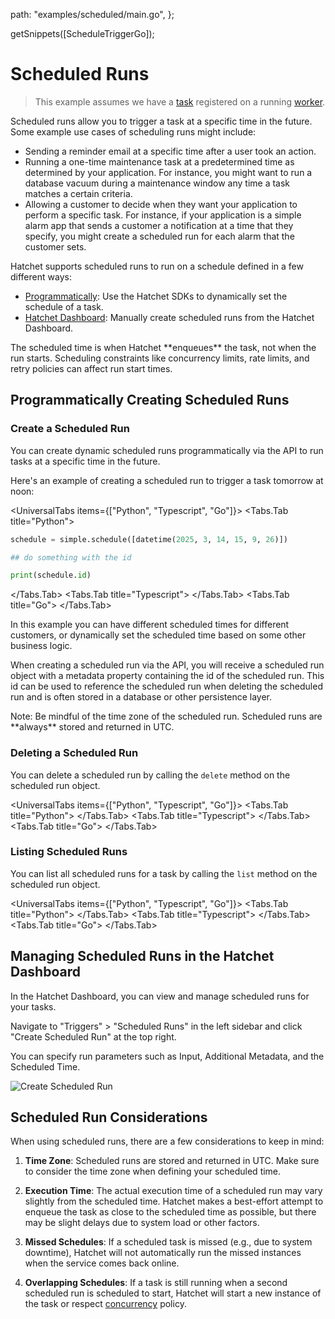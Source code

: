 
  path: "examples/scheduled/main.go",
};

  getSnippets([ScheduleTriggerGo]);

# Scheduled Runs

> This example assumes we have a [task](./your-first-task.mdx) registered on a running [worker](./workers.mdx).

Scheduled runs allow you to trigger a task at a specific time in the future. Some example use cases of scheduling runs might include:

- Sending a reminder email at a specific time after a user took an action.
- Running a one-time maintenance task at a predetermined time as determined by your application. For instance, you might want to run a database vacuum during a maintenance window any time a task matches a certain criteria.
- Allowing a customer to decide when they want your application to perform a specific task. For instance, if your application is a simple alarm app that sends a customer a notification at a time that they specify, you might create a scheduled run for each alarm that the customer sets.

Hatchet supports scheduled runs to run on a schedule defined in a few different ways:

- [Programmatically](./scheduled-runs.mdx#programmatically-creating-scheduled-runs): Use the Hatchet SDKs to dynamically set the schedule of a task.
- [Hatchet Dashboard](./scheduled-runs.mdx#managing-scheduled-runs-in-the-hatchet-dashboard): Manually create scheduled runs from the Hatchet Dashboard.

<Callout type="warning">
  The scheduled time is when Hatchet **enqueues** the task, not when the run
  starts. Scheduling constraints like concurrency limits, rate limits, and retry
  policies can affect run start times.
</Callout>

## Programmatically Creating Scheduled Runs

### Create a Scheduled Run

You can create dynamic scheduled runs programmatically via the API to run tasks at a specific time in the future.

Here's an example of creating a scheduled run to trigger a task tomorrow at noon:

<UniversalTabs items={["Python", "Typescript", "Go"]}>
  <Tabs.Tab title="Python">

```python
schedule = simple.schedule([datetime(2025, 3, 14, 15, 9, 26)])

## do something with the id

print(schedule.id)

```

</Tabs.Tab>
<Tabs.Tab title="Typescript">
<Snippet src={snips.typescript.simple.schedule.create_a_scheduled_run} />
</Tabs.Tab>
<Tabs.Tab title="Go">
<GithubSnippet src={ScheduleTriggerGo} target="Create" />
</Tabs.Tab>
</UniversalTabs>

In this example you can have different scheduled times for different customers, or dynamically set the scheduled time based on some other business logic.

When creating a scheduled run via the API, you will receive a scheduled run object with a metadata property containing the id of the scheduled run. This id can be used to reference the scheduled run when deleting the scheduled run and is often stored in a database or other persistence layer.

<Callout type="info">
  Note: Be mindful of the time zone of the scheduled run. Scheduled runs are
  **always** stored and returned in UTC.
</Callout>

### Deleting a Scheduled Run

You can delete a scheduled run by calling the `delete` method on the scheduled run object.

<UniversalTabs items={["Python", "Typescript", "Go"]}>
  <Tabs.Tab title="Python">
    <Snippet src={snips.python.scheduled.programatic_sync.delete} />
  </Tabs.Tab>
  <Tabs.Tab title="Typescript">
    <Snippet src={snips.typescript.simple.schedule.delete_a_scheduled_run} />
  </Tabs.Tab>
  <Tabs.Tab title="Go">
    <GithubSnippet src={ScheduleTriggerGo} target="Delete" />
  </Tabs.Tab>
</UniversalTabs>

### Listing Scheduled Runs

You can list all scheduled runs for a task by calling the `list` method on the scheduled run object.

<UniversalTabs items={["Python", "Typescript", "Go"]}>
  <Tabs.Tab title="Python">
    <Snippet src={snips.python.scheduled.programatic_sync.list} />
  </Tabs.Tab>
  <Tabs.Tab title="Typescript">
    <Snippet src={snips.typescript.simple.schedule.list_scheduled_runs} />
  </Tabs.Tab>
  <Tabs.Tab title="Go">
    <GithubSnippet src={ScheduleTriggerGo} target="List" />
  </Tabs.Tab>
</UniversalTabs>

## Managing Scheduled Runs in the Hatchet Dashboard

In the Hatchet Dashboard, you can view and manage scheduled runs for your tasks.

Navigate to "Triggers" > "Scheduled Runs" in the left sidebar and click "Create Scheduled Run" at the top right.

You can specify run parameters such as Input, Additional Metadata, and the Scheduled Time.

![Create Scheduled Run](../../public/schedule-dash.gif)

## Scheduled Run Considerations

When using scheduled runs, there are a few considerations to keep in mind:

1. **Time Zone**: Scheduled runs are stored and returned in UTC. Make sure to consider the time zone when defining your scheduled time.

2. **Execution Time**: The actual execution time of a scheduled run may vary slightly from the scheduled time. Hatchet makes a best-effort attempt to enqueue the task as close to the scheduled time as possible, but there may be slight delays due to system load or other factors.

3. **Missed Schedules**: If a scheduled task is missed (e.g., due to system downtime), Hatchet will not automatically run the missed instances when the service comes back online.

4. **Overlapping Schedules**: If a task is still running when a second scheduled run is scheduled to start, Hatchet will start a new instance of the task or respect [concurrency](./concurrency.mdx) policy.
